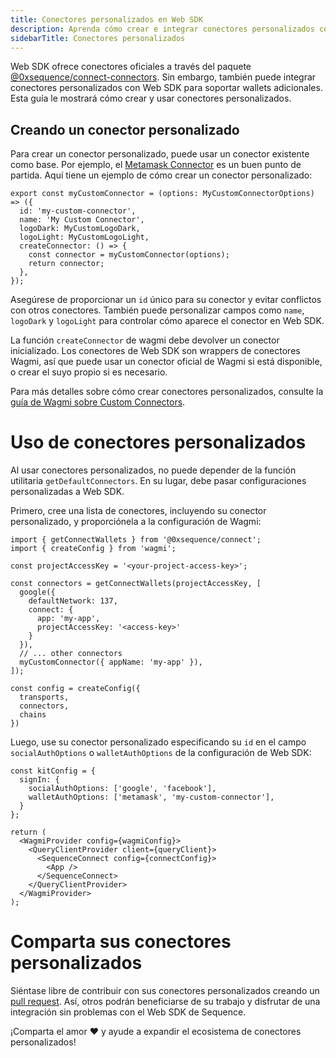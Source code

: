 ```yaml
---
title: Conectores personalizados en Web SDK
description: Aprenda cómo crear e integrar conectores personalizados con Web SDK. Siga instrucciones paso a paso para construir su propio conector usando plantillas existentes.
sidebarTitle: Conectores personalizados
---
```


Web SDK ofrece conectores oficiales a través del paquete [@0xsequence/connect-connectors](https://github.com/0xsequence/web-sdk/tree/master/packages/connect/src/connectors). Sin embargo, también puede integrar conectores personalizados con Web SDK para soportar wallets adicionales. Esta guía le mostrará cómo crear y usar conectores personalizados.

## Creando un conector personalizado
Para crear un conector personalizado, puede usar un conector existente como base. Por ejemplo, el [Metamask Connector](https://github.com/0xsequence/web-sdk/tree/master/packages/connect/src/connectors/metaMask) es un buen punto de partida. Aquí tiene un ejemplo de cómo crear un conector personalizado:

```tsx
export const myCustomConnector = (options: MyCustomConnectorOptions) => ({
  id: 'my-custom-connector',
  name: 'My Custom Connector',
  logoDark: MyCustomLogoDark,
  logoLight: MyCustomLogoLight,
  createConnector: () => {
    const connector = myCustomConnector(options);
    return connector;
  },
});
```

Asegúrese de proporcionar un `id` único para su conector y evitar conflictos con otros conectores. También puede personalizar campos como `name`, `logoDark` y `logoLight` para controlar cómo aparece el conector en Web SDK.

La función `createConnector` de wagmi debe devolver un conector inicializado. Los conectores de Web SDK son wrappers de conectores Wagmi, así que puede usar un conector oficial de Wagmi si está disponible, o crear el suyo propio si es necesario.

Para más detalles sobre cómo crear conectores personalizados, consulte la [guía de Wagmi sobre Custom Connectors](https://wagmi.sh/examples/custom-connector).

# Uso de conectores personalizados
Al usar conectores personalizados, no puede depender de la función utilitaria `getDefaultConnectors`. En su lugar, debe pasar configuraciones personalizadas a Web SDK.

Primero, cree una lista de conectores, incluyendo su conector personalizado, y proporciónela a la configuración de Wagmi:

```tsx
import { getConnectWallets } from '@0xsequence/connect';
import { createConfig } from 'wagmi';

const projectAccessKey = '<your-project-access-key>';

const connectors = getConnectWallets(projectAccessKey, [
  google({
    defaultNetwork: 137,
    connect: {
      app: 'my-app',
      projectAccessKey: '<access-key>'
    }
  }),
  // ... other connectors
  myCustomConnector({ appName: 'my-app' }),
]);

const config = createConfig({
  transports,
  connectors,
  chains
})
```

Luego, use su conector personalizado especificando su `id` en el campo `socialAuthOptions` o `walletAuthOptions` de la configuración de Web SDK:

```tsx
const kitConfig = {
  signIn: {
    socialAuthOptions: ['google', 'facebook'],
    walletAuthOptions: ['metamask', 'my-custom-connector'],
  }
};

return (
  <WagmiProvider config={wagmiConfig}>
    <QueryClientProvider client={queryClient}>
      <SequenceConnect config={connectConfig}>
        <App />
      </SequenceConnect>
    </QueryClientProvider>
  </WagmiProvider>
);
```

# Comparta sus conectores personalizados
Siéntase libre de contribuir con sus conectores personalizados creando un [pull request](https://github.com/0xsequence/web-sdk/pulls). Así, otros podrán beneficiarse de su trabajo y disfrutar de una integración sin problemas con el Web SDK de Sequence.

¡Comparta el amor ❤️ y ayude a expandir el ecosistema de conectores personalizados!